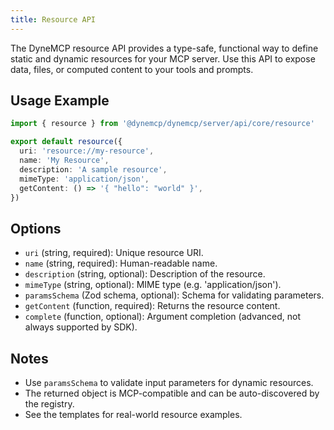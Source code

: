 ```yaml
---
title: Resource API
---
```


The DyneMCP resource API provides a type-safe, functional way to define static and dynamic resources for your MCP server. Use this API to expose data, files, or computed content to your tools and prompts.

## Usage Example

```typescript
import { resource } from '@dynemcp/dynemcp/server/api/core/resource'

export default resource({
  uri: 'resource://my-resource',
  name: 'My Resource',
  description: 'A sample resource',
  mimeType: 'application/json',
  getContent: () => '{ "hello": "world" }',
})
```

## Options

- `uri` (string, required): Unique resource URI.
- `name` (string, required): Human-readable name.
- `description` (string, optional): Description of the resource.
- `mimeType` (string, optional): MIME type (e.g. 'application/json').
- `paramsSchema` (Zod schema, optional): Schema for validating parameters.
- `getContent` (function, required): Returns the resource content.
- `complete` (function, optional): Argument completion (advanced, not always supported by SDK).

## Notes

- Use `paramsSchema` to validate input parameters for dynamic resources.
- The returned object is MCP-compatible and can be auto-discovered by the registry.
- See the templates for real-world resource examples.
